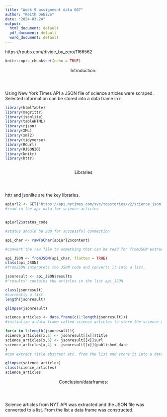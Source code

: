 ```yaml
---
title: "Week 9 assignment data 607"
author: "Keith DeNivo"
date: "2024-03-24"
output:
  html_document: default
  pdf_document: default
  word_document: default
---
```

https://rpubs.com/divide_by_zero/1166562
```r
knitr::opts_chunk$set(echo = TRUE)
```
<header>Introduction:</header>
Using New York Times API a JSON file of science articles were scraped.  Selected information can be stored into a data frame in r.
```r
library(htmlTable)
library(magrittr)
library(jsonlite)
library(tableHTML)
library(rjson)
library(XML)
library(xml2)
library(tidyverse)
library(RCurl)
library(RJSONIO)
library(knitr)
library(httr)



```
<header>Libraries</header>
httr and jsonlite are the key libraries.


```r
apiurl2 <- GET("https://api.nytimes.com/svc/topstories/v2/science.json?api-key=XZGLFNQG2GlkOtKByTaiAQMgjON1PXGT")
#read in the api data for science articles


apiurl2$status_code

#status should be 200 for successful connection

api_char <- rawToChar(apiurl2$content)

#convert the raw file to something that can be read for fromJSON extract only the content which contains the articles and their information

api_JSON <- fromJSON(api_char, flatten = TRUE)
class(api_JSON)
#fromJSON interprets the JSON code and converts it into a list.

jsonresult <- api_JSON$results
#"results" contains the articles in the list api_JSON

class(jsonresult)
#currently a list
length(jsonresult)

glimpse(jsonresult)

science_articles <- data.frame(c(1:length(jsonresult)))
#initialize a data frame called science articles to store the science article information

for(x in 1:length(jsonresult)){
science_articles[x,2] <- jsonresult[[x]]$title
science_articles[x,3] <- jsonresult[[x]]$url
science_articles[x,4] <- jsonresult[[x]]$published_date
}
#can extract title abstract etc. from the list and store it into a dataframe using a for loop. not optimal but it does transform parts of the list to a dataframe.

glimpse(science_articles)
class(science_articles)
science_articles

``` 

<header>Conclusion/dataframes:</header>
Science articles from NYT API was extracted and the JSON file was converted to a list.  From the list a data frame was constructed.

